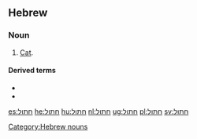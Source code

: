 ==Hebrew==

===Noun===
{{he-link|חתול|khatúl|wv=חָתוּל}} {{m}}

# [[cat|Cat]].

====Derived terms====
*{{he-link|חתולה|khatulá}}
*{{he-link|חתול נמרי|khatúl n'marí|חָתוּל נְמֵרִי}}

[[Category:Hebrew nouns]]

[[es:חתול]]
[[he:חתול]]
[[hu:חתול]]
[[nl:חתול]]
[[ug:חתול]]
[[pl:חתול]]
[[sv:חתול]]